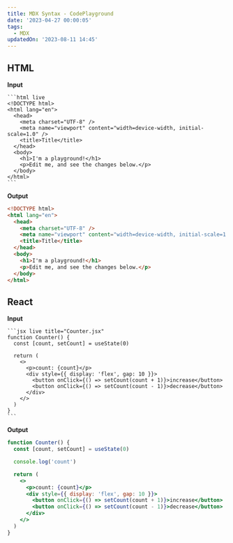 ```yaml
---
title: MDX Syntax - CodePlayground
date: '2023-04-27 00:00:05'
tags:
  - MDX
updatedOn: '2023-08-11 14:45'
---
```


## HTML

**Input**

````mdx
```html live
<!DOCTYPE html>
<html lang="en">
  <head>
    <meta charset="UTF-8" />
    <meta name="viewport" content="width=device-width, initial-scale=1.0" />
    <title>Title</title>
  </head>
  <body>
    <h1>I'm a playground!</h1>
    <p>Edit me, and see the changes below.</p>
  </body>
</html>
```
````

**Output**

```html live
<!DOCTYPE html>
<html lang="en">
  <head>
    <meta charset="UTF-8" />
    <meta name="viewport" content="width=device-width, initial-scale=1.0" />
    <title>Title</title>
  </head>
  <body>
    <h1>I'm a playground!</h1>
    <p>Edit me, and see the changes below.</p>
  </body>
</html>
```

## React

**Input**

````mdx
```jsx live title="Counter.jsx"
function Counter() {
  const [count, setCount] = useState(0)

  return (
    <>
      <p>count: {count}</p>
      <div style={{ display: 'flex', gap: 10 }}>
        <button onClick={() => setCount(count + 1)}>increase</button>
        <button onClick={() => setCount(count - 1)}>decrease</button>
      </div>
    </>
  )
}
```
````

**Output**

```jsx live title="Counter.jsx"
function Counter() {
  const [count, setCount] = useState(0)

  console.log('count')

  return (
    <>
      <p>count: {count}</p>
      <div style={{ display: 'flex', gap: 10 }}>
        <button onClick={() => setCount(count + 1)}>increase</button>
        <button onClick={() => setCount(count - 1)}>decrease</button>
      </div>
    </>
  )
}
```
